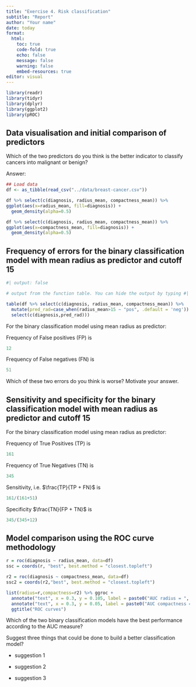 ```yaml
---
title: "Exercise 4. Risk classification"
subtitle: "Report"
author: "Your name"
date: today
format: 
  html:
    toc: true
    code-fold: true
    echo: false
    message: false
    warning: false
    embed-resources: true
editor: visual
---
```


```r
library(readr)
library(tidyr)
library(dplyr)
library(ggplot2)
library(pROC)
```

## Data visualisation and initial comparison of predictors

Which of the two predictors do you think is the better indicator to classify cancers into malignant or benign?

Answer: <!-- TYPE YOUR ANSWER HERE -->

```r

## Load data
df <- as_tibble(read_csv("../data/breast-cancer.csv"))
```

```r
df %>% select(c(diagnosis, radius_mean, compactness_mean)) %>% 
ggplot(aes(x=radius_mean, fill=diagnosis)) +
  geom_density(alpha=0.5)

df %>% select(c(diagnosis, radius_mean, compactness_mean)) %>% 
ggplot(aes(x=compactness_mean, fill=diagnosis)) +
  geom_density(alpha=0.5)
```

## Frequency of errors for the binary classification model with mean radius as predictor and cutoff 15

```r
#| output: false

# output from the function table. You can hide the output by typing #| output: false

table(df %>% select(c(diagnosis, radius_mean, compactness_mean)) %>%
  mutate(pred_rad=case_when(radius_mean>15 ~ "pos", .default = 'neg')) %>% 
  select(c(diagnosis,pred_rad)))
```

For the binary classification model using mean radius as predictor:

Frequency of False positives (FP) is

```r
12
```

Frequency of False negatives (FN) is

```r
51
```

Which of these two errors do you think is worse? Motivate your answer.

## Sensitivity and specificity for the binary classification model with mean radius as predictor and cutoff 15

For the binary classification model using mean radius as predictor:

Frequency of True Positives (TP) is

```r
161
```

Frequency of True Negatives (TN) is

```r
345
```

Sensitivity, i.e. $\frac{TP}{TP + FN}$ is

```r
161/(161+51)
```

Specificity $\frac{TN}{FP + TN}$ is

```r
345/(345+12)
```

## Model comparison using the ROC curve methodology

```r
r = roc(diagnosis ~ radius_mean, data=df)
ssc = coords(r, "best", best.method = "closest.topleft")

r2 = roc(diagnosis ~ compactness_mean, data=df)
ssc2 = coords(r2,"best", best.method = "closest.topleft")
```

```r
list(radius=r,compactness=r2) %>% ggroc +
  annotate("text", x = 0.3, y = 0.105, label = paste0("AUC radius = ", round(auc(r), 2))) +
  annotate("text", x = 0.3, y = 0.05, label = paste0("AUC compactness = ", round(auc(r2), 2))) +
  ggtitle("ROC curves")
```

Which of the two binary classification models have the best performance according to the AUC measure?

<!-- TYPE YOUR ANSWER HERE -->

Suggest three things that could be done to build a better classification model?

-   suggestion 1

-   suggestion 2

-   suggestion 3
